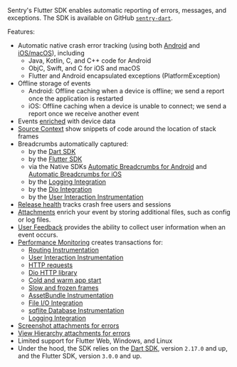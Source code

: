 <Note>

Sentry's Flutter SDK enables automatic reporting of errors, messages, and exceptions. The SDK is available on GitHub [`sentry-dart`](https://github.com/getsentry/sentry-dart/).

</Note>

Features:

- Automatic native crash error tracking (using both [Android](/platforms/android/) and [iOS/macOS](/platforms/apple/)), including
  - Java, Kotlin, C, and C++ code for Android
  - ObjC, Swift, and C for iOS and macOS
  - Flutter and Android encapsulated exceptions (PlatformException)
- Offline storage of events
  - Android: Offline caching when a device is offline; we send a report once the application is restarted
  - iOS: Offline caching when a device is unable to connect; we send a report once we receive another event
- Events [enriched](/platforms/flutter/usage/events/enriching-events/context/) with device data
- [Source Context](/platforms/flutter/data-management/debug-files/source-context/) show snippets of code around the location of stack frames
- Breadcrumbs automatically captured:
  - by the [Dart SDK](/platforms/dart/usage/events/enriching-events/breadcrumbs/#automatic-breadcrumbs)
  - by the [Flutter SDK](/platforms/flutter/usage/events/enriching-events/breadcrumbs/#automatic-breadcrumbs)
  - via the Native SDKs [Automatic Breadcrumbs for Android](/platforms/android/usage/events/enriching-events/breadcrumbs/#automatic-breadcrumbs) and [Automatic Breadcrumbs for iOS](/platforms/apple/integrations/default/#sentryautobreadcrumbtrackingintegration)
  - by the [Logging Integration](/platforms/dart/integrations/logging)
  - by the [Dio Integration](/platforms/dart/integrations/dio/)
  - by the [User Interaction Instrumentation](/platforms/flutter/integrations/user-interaction-instrumentation/)
- [Release health](/product/releases/health/) tracks crash free users and sessions
- [Attachments](/platforms/flutter/usage/events/enriching-events/attachments/) enrich your event by storing additional files, such as config or log files.
- [User Feedback](/platforms/flutter/usage/events/enriching-events/user-feedback/) provides the ability to collect user information when an event occurs.
- [Performance Monitoring](/product/performance/) creates transactions for:
  - [Routing Instrumentation](/platforms/flutter/performance/instrumentation/automatic-instrumentation/#routing-instrumentation)
  - [User Interaction Instrumentation](/platforms/flutter/integrations/user-interaction-instrumentation/)
  - [HTTP requests](/platforms/flutter/performance/instrumentation/automatic-instrumentation/#httpclient-library-instrumentation)
  - [Dio HTTP library](/platforms/dart/integrations/dio/#performance-monitoring-for-http-requests)
  - [Cold and warm app start](/platforms/flutter/performance/instrumentation/automatic-instrumentation/#app-start-instrumentation)
  - [Slow and frozen frames](/platforms/flutter/performance/instrumentation/automatic-instrumentation/#slow-and-frozen-frames)
  - [AssetBundle Instrumentation](/platforms/flutter/performance/instrumentation/automatic-instrumentation/#assetbundle-instrumentation)
  - [File I/O Integration](/platforms/dart/integrations/file/)
  - [sqflite Database Instrumentation](/platforms/flutter/integrations/sqflite-instrumentation/)
  - [Logging Integration](/platforms/dart/integrations/logging)
- [Screenshot attachments for errors](/platforms/flutter/usage/events/enriching-events/screenshots/)
- [View Hierarchy attachments for errors](/platforms/flutter/usage/events/enriching-events/viewhierarchy/)
- Limited support for Flutter Web, Windows, and Linux
- Under the hood, the SDK relies on the [Dart SDK](/platforms/dart/), version `2.17.0` and up, and the Flutter SDK, version `3.0.0` and up.
